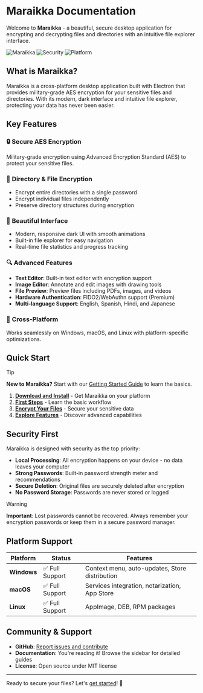 
# Maraikka Documentation

Welcome to **Maraikka** - a beautiful, secure desktop application for encrypting and decrypting files and directories with an intuitive file explorer interface.

![Maraikka](https://img.shields.io/badge/Electron-App-blue)
![Security](https://img.shields.io/badge/AES-Encryption-green)
![Platform](https://img.shields.io/badge/Platform-Cross--Platform-lightgray)

## What is Maraikka?

Maraikka is a cross-platform desktop application built with Electron that provides military-grade AES encryption for your sensitive files and directories. With its modern, dark interface and intuitive file explorer, protecting your data has never been easier.

## Key Features

### 🔒 **Secure AES Encryption**
Military-grade encryption using Advanced Encryption Standard (AES) to protect your sensitive files.

### 📁 **Directory & File Encryption**
- Encrypt entire directories with a single password
- Encrypt individual files independently
- Preserve directory structures during encryption

### 🎨 **Beautiful Interface**
- Modern, responsive dark UI with smooth animations
- Built-in file explorer for easy navigation
- Real-time file statistics and progress tracking

### 🔍 **Advanced Features**
- **Text Editor**: Built-in text editor with encryption support
- **Image Editor**: Annotate and edit images with drawing tools
- **File Preview**: Preview files including PDFs, images, and videos
- **Hardware Authentication**: FIDO2/WebAuthn support (Premium)
- **Multi-language Support**: English, Spanish, Hindi, and Japanese

### 🚀 **Cross-Platform**
Works seamlessly on Windows, macOS, and Linux with platform-specific optimizations.

## Quick Start

> [!TIP]
> **New to Maraikka?** Start with our [Getting Started Guide](/getting-started) to learn the basics.

1. **[Download and Install](/installation)** - Get Maraikka on your platform
2. **[First Steps](/getting-started)** - Learn the basic workflow
3. **[Encrypt Your Files](/user-guide/encryption)** - Secure your sensitive data
4. **[Explore Features](/features)** - Discover advanced capabilities

## Security First

Maraikka is designed with security as the top priority:

- **Local Processing**: All encryption happens on your device - no data leaves your computer
- **Strong Passwords**: Built-in password strength meter and recommendations
- **Secure Deletion**: Original files are securely deleted after encryption
- **No Password Storage**: Passwords are never stored or logged

> [!WARNING]
> **Important**: Lost passwords cannot be recovered. Always remember your encryption passwords or keep them in a secure password manager.

## Platform Support

| Platform | Status | Features |
|----------|--------|----------|
| **Windows** | ✅ Full Support | Context menu, auto-updates, Store distribution |
| **macOS** | ✅ Full Support | Services integration, notarization, App Store |
| **Linux** | ✅ Full Support | AppImage, DEB, RPM packages |

## Community & Support

- **GitHub**: [Report issues and contribute](https://github.com/maraikka-labs/maraikka-app)
- **Documentation**: You're reading it! Browse the sidebar for detailed guides
- **License**: Open source under MIT license

---

Ready to secure your files? Let's [get started](/getting-started)! 🚀
